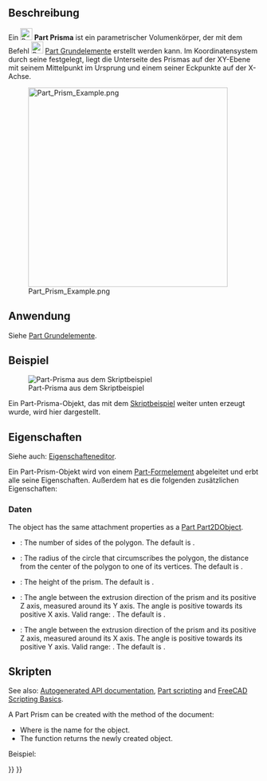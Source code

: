 <languages/>

{{Docnav/de
|[[Part_Ellipsoid/de|Ellipsoid]]
|[[Part_Wedge/de|Keil]]
|[[Part_Workbench/de|Part]]
|IconL=Part_Ellipsoid.svg
|IconR=Part_Wedge.svg
|IconC=Workbench_Part.svg
}}

{{GuiCommand/de
|Name=Part Prism
|Name/de=Part Prisma
|MenuLocation=Formteil → [[Part_Primitives/de|Grundkörper erzeugen...]] → Prisma
|Workbenches=[[Part_Workbench/de|Part]], [[OpenSCAD_Workbench/de|OpenSCAD]]
|Version=0.14
|SeeAlso=[[Part_Primitives/de|Part Primitives]]
}}

<span id="Description"></span>
== Beschreibung == 

Ein [[Image:Part_Prism.svg|24px]] '''Part Prisma''' ist ein parametrischer Volumenkörper, der mit dem Befehl [[Image:Part_Primitives.svg|24px]] [[Part_Primitives/de|Part Grundelemente]] erstellt werden kann. Im Koordinatensystem durch seine {{PropertyData/de|Placement}} festgelegt, liegt die Unterseite des Prismas auf der XY-Ebene mit seinem Mittelpunkt im Ursprung und einem seiner Eckpunkte auf der X-Achse.

[[Image:Part_Prism_Example.png|400px]]

<span id="Usage"></span>
==Anwendung== 

Siehe [[Part_Primitives/de#Anwendung|Part Grundelemente]].

<span id="Example"></span>
==Beispiel==

[[Image:Part_Prism_Scripting_Example.png|thumb|Part-Prisma aus dem Skriptbeispiel]]

Ein Part-Prisma-Objekt, das mit dem [[#Skripten|Skriptbeispiel]] weiter unten erzeugt wurde, wird hier dargestellt.

<span id="Properties"></span>
==Eigenschaften==

Siehe auch: [[Property_editor/de|Eigenschafteneditor]].

Ein Part-Prism-Objekt wird von einem [[Part_Feature/de|Part-Formelement]] abgeleitet und erbt alle seine Eigenschaften. Außerdem hat es die folgenden zusätzlichen Eigenschaften:

<span id="Data"></span>
===Daten===

{{TitleProperty|Attachment}}

The object has the same attachment properties as a [[Part_Part2DObject#Data|Part Part2DObject]].

{{TitleProperty|Prism}}

* {{PropertyData|Polygon|IntegerConstraint}}: The number of sides of the polygon. The default is {{Value|6}}.
* {{PropertyData|Circumradius|Length}}: The radius of the circle that circumscribes the polygon, the distance from the center of the polygon to one of its vertices. The default is {{Value|2mm}}.
* {{PropertyData|Height|Length}}: The height of the prism. The default is {{Value|10mm}}.
* {{PropertyData|First Angle|Angle}}: The angle between the extrusion direction of the prism and its positive Z axis, measured around its Y axis. The angle is positive towards its positive X axis. Valid range: {{Value|0° &lt;&#61; value &lt; 90°}}. The default is {{Value|0°}}.
* {{PropertyData|Second Angle|Angle}}: The angle between the extrusion direction of the prism and its positive Z axis, measured around its X axis. The angle is positive towards its positive Y axis. Valid range: {{Value|0° &lt;&#61; value &lt; 90°}}. The default is {{Value|0°}}.

<span id="Scripting"></span>
==Skripten==

See also: [https://freecad.github.io/SourceDoc/ Autogenerated API documentation], [[Part_scripting|Part scripting]] and [[FreeCAD_Scripting_Basics|FreeCAD Scripting Basics]].

A Part Prism can be created with the {{Incode|addObject()}} method of the document:

{{Code|code=
prism = FreeCAD.ActiveDocument.addObject("Part::Prism", "myPrism")
}}

* Where {{Incode|"myPrism"}} is the name for the object.
* The function returns the newly created object.

Beispiel:

{{Code|code=
import FreeCAD as App

doc = App.activeDocument()

prism = doc.addObject("Part::Prism", "myPrism")
prism.Polygon = 5
prism.Circumradius = 10
prism.Height = 50
prism.FirstAngle = 22.5
prism.SecondAngle = 45
prism.Placement = App.Placement(App.Vector(1, 2, 3), App.Rotation(60, 75, 30))

doc.recompute()
}}


{{Docnav/de
|[[Part_Ellipsoid/de|Ellipsoid]]
|[[Part_Wedge/de|Keil]]
|[[Part_Workbench/de|Part]]
|IconL=Part_Ellipsoid.svg
|IconR=Part_Wedge.svg
|IconC=Workbench_Part.svg
}}

{{Part_Tools_navi{{#translation:}}}}
{{Userdocnavi{{#translation:}}}}